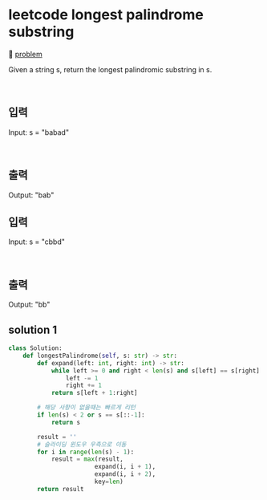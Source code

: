 # leetcode longest palindrome substring

🔗 [problem](https://leetcode.com/problems/longest-palindromic-substring/)

Given a string s, return the longest palindromic substring in s.

<br />

## 입력

Input: s = "babad"

<br />

## 출력

Output: "bab"

## 입력

Input: s = "cbbd"

<br />

## 출력

Output: "bb"


## solution 1

```PYTHON
class Solution:
    def longestPalindrome(self, s: str) -> str:
        def expand(left: int, right: int) -> str:
            while left >= 0 and right < len(s) and s[left] == s[right]:
                left -= 1
                right += 1
            return s[left + 1:right]

        # 해당 사항이 없을때는 빠르게 리턴
        if len(s) < 2 or s == s[::-1]:
            return s

        result = ''
        # 슬라이딩 윈도우 우측으로 이동
        for i in range(len(s) - 1):
            result = max(result,
                        expand(i, i + 1),
                        expand(i, i + 2),
                        key=len)
        return result
        
```

<br />
